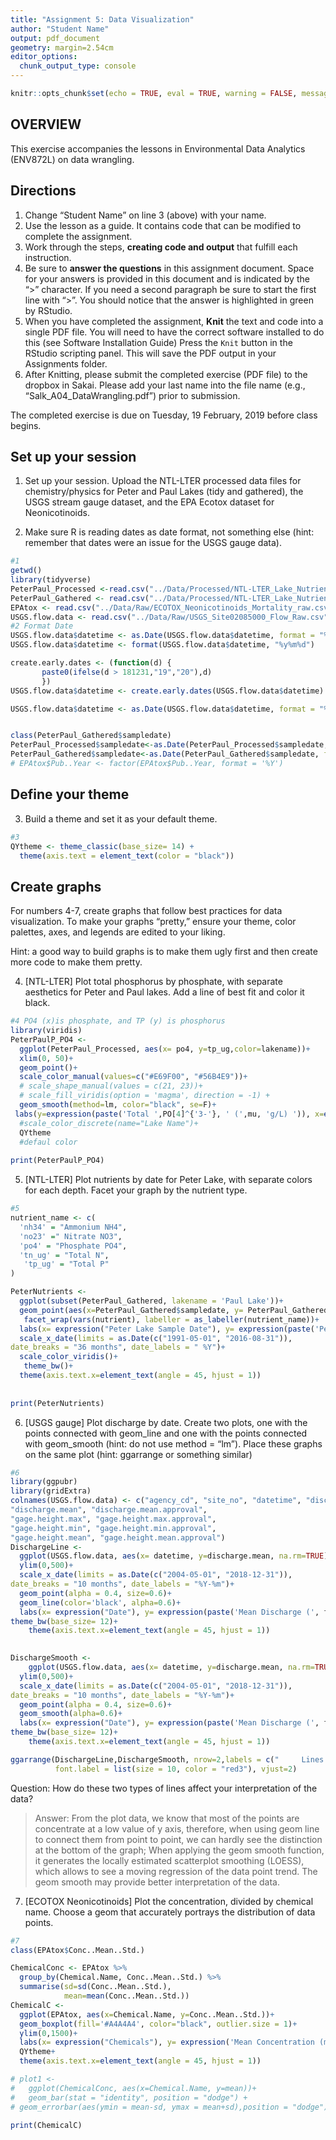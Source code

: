 ```yaml
---
title: "Assignment 5: Data Visualization"
author: "Student Name"
output: pdf_document
geometry: margin=2.54cm
editor_options: 
  chunk_output_type: console
---
```

```r
knitr::opts_chunk$set(echo = TRUE, eval = TRUE, warning = FALSE, message = FALSE)
```
## OVERVIEW

This exercise accompanies the lessons in Environmental Data Analytics (ENV872L) on data wrangling. 

## Directions
1. Change "Student Name" on line 3 (above) with your name.
2. Use the lesson as a guide. It contains code that can be modified to complete the assignment.
3. Work through the steps, **creating code and output** that fulfill each instruction.
4. Be sure to **answer the questions** in this assignment document.
Space for your answers is provided in this document and is indicated by the ">" character.
If you need a second paragraph be sure to start the first line with ">".
You should notice that the answer is highlighted in green by RStudio. 
6. When you have completed the assignment, **Knit** the text and code into a single PDF file.
You will need to have the correct software installed to do this (see Software Installation Guide)
Press the `Knit` button in the RStudio scripting panel.
This will save the PDF output in your Assignments folder.
8. After Knitting, please submit the completed exercise (PDF file) to the dropbox in Sakai. Please add your last name into the file name (e.g., "Salk_A04_DataWrangling.pdf") prior to submission.

The completed exercise is due on Tuesday, 19 February, 2019 before class begins.

## Set up your session 
1. Set up your session. Upload the NTL-LTER processed data files for chemistry/physics for Peter and Paul Lakes (tidy and gathered), the USGS stream gauge dataset, and the EPA Ecotox dataset for Neonicotinoids. 

2. Make sure R is reading dates as date format, not something else (hint: remember that dates were an issue for the USGS gauge data).

```r
#1
getwd()
library(tidyverse)
PeterPaul_Processed <-read.csv("../Data/Processed/NTL-LTER_Lake_Nutrients_PeterPaul_Processed.csv")
PeterPaul_Gathered <- read.csv("../Data/Processed/NTL-LTER_Lake_Nutrients_PeterPaulGathered_Processed.csv")
EPAtox <- read.csv("../Data/Raw/ECOTOX_Neonicotinoids_Mortality_raw.csv")
USGS.flow.data <- read.csv("../Data/Raw/USGS_Site02085000_Flow_Raw.csv")
#2 Format Date
USGS.flow.data$datetime <- as.Date(USGS.flow.data$datetime, format = "%m/%d/%y") 
USGS.flow.data$datetime <- format(USGS.flow.data$datetime, "%y%m%d")

create.early.dates <- (function(d) {
       paste0(ifelse(d > 181231,"19","20"),d)
       })
USGS.flow.data$datetime <- create.early.dates(USGS.flow.data$datetime)

USGS.flow.data$datetime <- as.Date(USGS.flow.data$datetime, format = "%Y%m%d") 


class(PeterPaul_Gathered$sampledate)
PeterPaul_Processed$sampledate<-as.Date(PeterPaul_Processed$sampledate, format = "%Y%m%d")
PeterPaul_Gathered$sampledate<-as.Date(PeterPaul_Gathered$sampledate, format = "%Y-%m-%d")
# EPAtox$Pub..Year <- factor(EPAtox$Pub..Year, format = '%Y')

```
## Define your theme
3. Build a theme and set it as your default theme.

```r
#3
QYtheme <- theme_classic(base_size= 14) +
  theme(axis.text = element_text(color = "black"))

```

## Create graphs
For numbers 4-7, create graphs that follow best practices for data visualization. To make your graphs "pretty," ensure your theme, color palettes, axes, and legends are edited to your liking.

Hint: a good way to build graphs is to make them ugly first and then create more code to make them pretty.

4. [NTL-LTER] Plot total phosphorus by phosphate, with separate aesthetics for Peter and Paul lakes. Add a line of best fit and color it black.

```r
#4 PO4 (x)is phosphate, and TP (y) is phosphorus
library(viridis)
PeterPaulP_PO4 <- 
  ggplot(PeterPaul_Processed, aes(x= po4, y=tp_ug,color=lakename))+
  xlim(0, 50)+
  geom_point()+
  scale_color_manual(values=c("#E69F00", "#56B4E9"))+
  # scale_shape_manual(values = c(21, 23))+
  # scale_fill_viridis(option = 'magma', direction = -1) +
  geom_smooth(method=lm, color="black", se=F)+
 labs(y=expression(paste('Total ',PO[4]^{'3-'}, ' (',mu, 'g/L) ')), x=expression(paste('Total P ', '(',mu, 'g/L) ')), color="Lake Name")+
  #scale_color_discrete(name="Lake Name")+
  QYtheme
  #defaul color
  
print(PeterPaulP_PO4)
```


5. [NTL-LTER] Plot nutrients by date for Peter Lake, with separate colors for each depth. Facet your graph by the nutrient type.

```r
#5
nutrient_name <- c(
  'nh34' = "Ammonium NH4",
  'no23' =" Nitrate NO3",
  'po4' = "Phosphate PO4",
  'tn_ug' = "Total N",
   'tp_ug' = "Total P"
)

PeterNutrients <- 
  ggplot(subset(PeterPaul_Gathered, lakename = 'Paul Lake'))+
  geom_point(aes(x=PeterPaul_Gathered$sampledate, y= PeterPaul_Gathered$concentration, color=depth))+
   facet_wrap(vars(nutrient), labeller = as_labeller(nutrient_name))+
  labs(x= expression("Peter Lake Sample Date"), y= expression(paste('Peter Lake Nutrient Concentrations', '(',mu, 'g/L) ')), color= 'Depth(m)')+
  scale_x_date(limits = as.Date(c("1991-05-01", "2016-08-31")),
date_breaks = "36 months", date_labels = " %Y")+
  scale_color_viridis()+
   theme_bw()+
  theme(axis.text.x=element_text(angle = 45, hjust = 1))
 
  
print(PeterNutrients)
```


6. [USGS gauge] Plot discharge by date. Create two plots, one with the points connected with geom_line and one with the points connected with geom_smooth (hint: do not use method = "lm"). Place these graphs on the same plot (hint: ggarrange or something similar)

```r
#6
library(ggpubr)
library(gridExtra)
colnames(USGS.flow.data) <- c("agency_cd", "site_no", "datetime", "discharge.max", "discharge.max.approval", "discharge.min", "discharge.min.approval",
"discharge.mean", "discharge.mean.approval",
"gage.height.max", "gage.height.max.approval",
"gage.height.min", "gage.height.min.approval",
"gage.height.mean", "gage.height.mean.approval")
DischargeLine <- 
  ggplot(USGS.flow.data, aes(x= datetime, y=discharge.mean, na.rm=TRUE))+
  ylim(0,500)+
  scale_x_date(limits = as.Date(c("2004-05-01", "2018-12-31")),
date_breaks = "10 months", date_labels = "%Y-%m")+
  geom_point(alpha = 0.4, size=0.6)+
  geom_line(color='black', alpha=0.6)+
  labs(x= expression("Date"), y= expression(paste('Mean Discharge (', ft^3,'/s)')))+
theme_bw(base_size= 12)+
    theme(axis.text.x=element_text(angle = 45, hjust = 1))

  
DischargeSmooth <-
    ggplot(USGS.flow.data, aes(x= datetime, y=discharge.mean, na.rm=TRUE))+
  ylim(0,500)+
  scale_x_date(limits = as.Date(c("2004-05-01", "2018-12-31")),
date_breaks = "10 months", date_labels = "%Y-%m")+
  geom_point(alpha = 0.4, size=0.6)+
  geom_smooth(alpha=0.6)+
  labs(x= expression("Date"), y= expression(paste('Mean Discharge (', ft^3,'/s)')))+
theme_bw(base_size= 12)+
    theme(axis.text.x=element_text(angle = 45, hjust = 1))

ggarrange(DischargeLine,DischargeSmooth, nrow=2,labels = c("     Lines for Discharge Mean", "LOESS Smooth For Discharge Mean"),
          font.label = list(size = 10, color = "red3"), vjust=2)
```
Question: How do these two types of lines affect your interpretation of the data?

> Answer: From the plot data, we know that most of the points are concentrate at a low value of y axis, therefore, when using geom line to connect them from point to point, we can hardly see the distinction at the bottom of the graph; When applying the geom smooth function, it generates the locally estimated scatterplot smoothing (LOESS), which allows to see a moving regression of the data point trend. The geom smooth may provide better interpretation of the data.

7. [ECOTOX Neonicotinoids] Plot the concentration, divided by chemical name. Choose a geom that accurately portrays the distribution of data points.

```r
#7 
class(EPAtox$Conc..Mean..Std.)

ChemicalConc <- EPAtox %>%
  group_by(Chemical.Name, Conc..Mean..Std.) %>%
  summarise(sd=sd(Conc..Mean..Std.),
            mean=mean(Conc..Mean..Std.))
ChemicalC <- 
  ggplot(EPAtox, aes(x=Chemical.Name, y=Conc..Mean..Std.))+
  geom_boxplot(fill='#A4A4A4', color="black", outlier.size = 1)+
  ylim(0,1500)+
  labs(x= expression("Chemicals"), y= expression('Mean Concentration (mg/L)'), hjust=1)+
  QYtheme+
  theme(axis.text.x=element_text(angle = 45, hjust = 1))

# plot1 <- 
#   ggplot(ChemicalConc, aes(x=Chemical.Name, y=mean))+
#   geom_bar(stat = "identity", position = "dodge") + 
# geom_errorbar(aes(ymin = mean-sd, ymax = mean+sd),position = "dodge")

print(ChemicalC)

```


